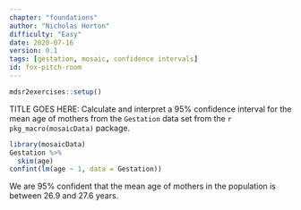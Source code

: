 ```yaml
---
chapter: "foundations"
author: "Nicholas Horton"
difficulty: "Easy"
date: 2020-07-16 
version: 0.1
tags: [gestation, mosaic, confidence intervals]
id: fox-pitch-room
---
```


```r
mdsr2exercises::setup()
```

TITLE GOES HERE: Calculate and interpret a 95% confidence interval for the mean age of mothers from the
`Gestation` data set from the `r pkg_macro(mosaicData)` package.

 <!--begin-answer-->

```r
library(mosaicData)
Gestation %>%
  skim(age)
confint(lm(age ~ 1, data = Gestation))
```
We are 95% confident that the mean age of mothers in the population is between 26.9 and 27.6 years.

  <!--end-answer-->




